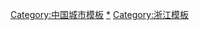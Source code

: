 {{Catmore|台州市}}
{{台州市|state=uncollapsed}}

[[Category:中国城市模板|Category:中国城市模板]]
[[Category:台州|*]]
[[Category:浙江模板|Category:浙江模板]]